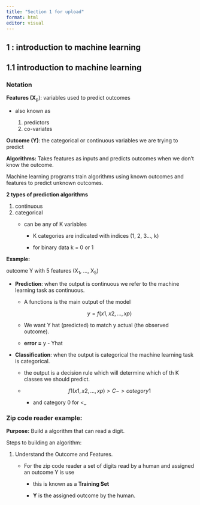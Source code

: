 ```yaml
---
title: "Section 1 for upload"
format: html
editor: visual
---
```


## 1 : introduction to machine learning

## 1.1 introduction to machine learning

### Notation

**Features (X**~p~): variables used to predict outcomes

-   also known as

    1.  predictors
    2.  co-variates

**Outcome (Y)**: the categorical or continuous variables we are trying to predict

**Algorithms:** Takes features as inputs and predicts outcomes when we don't know the outcome.

Machine learning programs train algorithms using known outcomes and features to predict unknown outcomes.

**2 types of prediction algorithms**

1.  continuous
2.  categorical
    -   can be any of K variables

        -   K categories are indicated with indices (1, 2, 3..., k)

        -   for binary data k = 0 or 1

**Example:**

outcome Y with 5 features (X~1~, ..., X~5~)

-   **Prediction**: when the output is continuous we refer to the machine learning task as continuous.

    -   A functions is the main output of the model

        $$
        y=f(x1,x2,…,xp)
        $$

    -   We want Y hat (predicted) to match y actual (the observed outcome).

    -   **error =** y - Yhat

-   **Classification**: when the output is categorical the machine learning task is categorical.

    -   the output is a decision rule which will determine which of th K classes we should predict.

    -   $$
        f1(x1,x2,…,xp)>C -> category 1
        $$

        -   and category 0 for \<\_

### Zip code reader example:

**Purpose:** Build a algorithm that can read a digit.

Steps to building an algorithm:

1.  Understand the Outcome and Features.
    -   For the zip code reader a set of digits read by a human and assigned an outcome Y is use

        -   this is known as a **Training Set**

        -   **Y** is the assigned outcome by the human.
